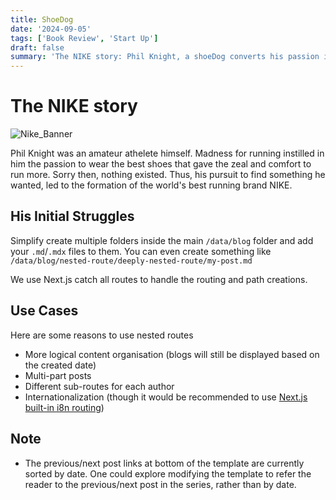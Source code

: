 ```yaml
---
title: ShoeDog
date: '2024-09-05'
tags: ['Book Review', 'Start Up']
draft: false
summary: 'The NIKE story: Phil Knight, a shoeDog converts his passion into a business... Business is a fight with odds and evens, sacrifices and risks. Know what takes to start a business?'
---
```


# The NIKE story

![Nike_Banner](/static/images/nike1.jpg)

Phil Knight was an amateur athelete himself. Madness for running instilled in him the passion to wear the best shoes that gave the zeal and comfort to run more. Sorry then, nothing existed. Thus, his pursuit to find something he wanted, led to the formation of the world's best running brand NIKE.

## His Initial Struggles

Simplify create multiple folders inside the main `/data/blog` folder and add your `.md`/`.mdx` files to them. You can even create something like `/data/blog/nested-route/deeply-nested-route/my-post.md`

We use Next.js catch all routes to handle the routing and path creations.

## Use Cases

Here are some reasons to use nested routes

- More logical content organisation (blogs will still be displayed based on the created date)
- Multi-part posts
- Different sub-routes for each author
- Internationalization (though it would be recommended to use [Next.js built-in i8n routing](https://nextjs.org/docs/advanced-features/i18n-routing))

## Note

- The previous/next post links at bottom of the template are currently sorted by date. One could explore modifying the template to refer the reader to the previous/next post in the series, rather than by date.
